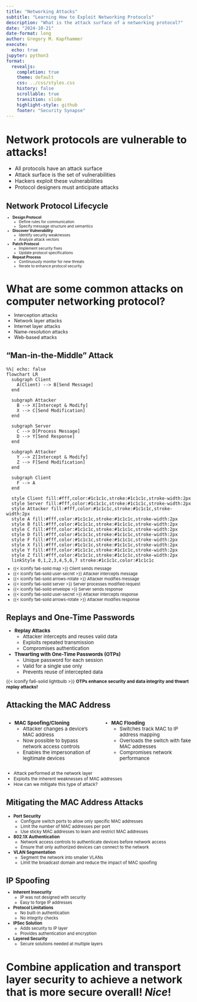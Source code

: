 ```yaml
---
title: "Networking Attacks"
subtitle: "Learning How to Exploit Networking Protocols"
description: "What is the attack surface of a networking protocol?"
date: "2024-10-21"
date-format: long
author: Gregory M. Kapfhammer
execute:
  echo: true
jupyter: python3
format:
  revealjs:
    completion: true
    theme: default
    css: ../css/styles.css
    history: false
    scrollable: true
    transition: slide
    highlight-style: github
    footer: "Security Synapse"
---
```


# Network protocols are vulnerable to attacks!

- All protocols have an attack surface
- Attack surface is the set of vulnerabilities
- Hackers exploit these vulnerabilities
- Protocol designers must anticipate attacks

## Network Protocol Lifecycle

::: {.incremental style="margin-top: -0.5em; font-size: 0.725em;"}

- **Design Protocol**
  - Define rules for communication
  - Specify message structure and semantics

- **Discover Vulnerability**
  - Identify security weaknesses
  - Analyze attack vectors

- **Patch Protocol**
  - Implement security fixes
  - Update protocol specifications

- **Repeat Process**
  - Continuously monitor for new threats
  - Iterate to enhance protocol security

:::

# What are some common attacks on computer networking protocol?

::: {.fragment style="font-size: 0.9em; margin-top: -0.5em;"}

- Interception attacks
- Network layer attacks
- Internet layer attacks
- Name-resolution attacks
- Web-based attacks

:::

## "Man-in-the-Middle" Attack

::: fragment

```mermaid
%%| echo: false
flowchart LR
  subgraph Client
    A(Client) --> B[Send Message]
  end

  subgraph Attacker
    B --> X[Intercept & Modify]
    X --> C[Send Modification]
  end

  subgraph Server
    C --> D[Process Message]
    D --> Y[Send Response]
  end

  subgraph Attacker
    Y --> Z[Intercept & Modify]
    Z --> F[Send Modification]
  end

  subgraph Client
    F --> A
  end

  style Client fill:#fff,color:#1c1c1c,stroke:#1c1c1c,stroke-width:2px
  style Server fill:#fff,color:#1c1c1c,stroke:#1c1c1c,stroke-width:2px
  style Attacker fill:#fff,color:#1c1c1c,stroke:#1c1c1c,stroke-width:2px
  style A fill:#fff,color:#1c1c1c,stroke:#1c1c1c,stroke-width:2px
  style B fill:#fff,color:#1c1c1c,stroke:#1c1c1c,stroke-width:2px
  style C fill:#fff,color:#1c1c1c,stroke:#1c1c1c,stroke-width:2px
  style D fill:#fff,color:#1c1c1c,stroke:#1c1c1c,stroke-width:2px
  style F fill:#fff,color:#1c1c1c,stroke:#1c1c1c,stroke-width:2px
  style X fill:#fff,color:#1c1c1c,stroke:#1c1c1c,stroke-width:2px
  style Y fill:#fff,color:#1c1c1c,stroke:#1c1c1c,stroke-width:2px
  style Z fill:#fff,color:#1c1c1c,stroke:#1c1c1c,stroke-width:2px
  linkStyle 0,1,2,3,4,5,6,7 stroke:#1c1c1c,color:#1c1c1c
```

:::

::: {.incremental style="font-size: 0.785em; margin-top: -0.5em;"}

- {{< iconify fa6-solid map >}} Client sends message
- {{< iconify fa6-solid user-secret >}} Attacker intercepts message
- {{< iconify fa6-solid arrows-rotate >}} Attacker modifies message
- {{< iconify fa6-solid server >}} Server processes modified request
- {{< iconify fa6-solid envelope >}} Server sends response
- {{< iconify fa6-solid user-secret >}} Attacker intercepts response
- {{< iconify fa6-solid arrows-rotate >}} Attacker modifies response

:::

## Replays and One-Time Passwords

::: {.incremental style="margin-top: -0.25em; font-size: 0.95em;"}

- **Replay Attacks**
  - Attacker intercepts and reuses valid data
  - Exploits repeated transmission
  - Compromises authentication

- **Thwarting with One-Time Passwords (OTPs)**
  - Unique password for each session
  - Valid for a single use only
  - Prevents reuse of intercepted data

:::

::: {.fragment style="font-size: 0.85em; margin-top: -0.25em;"}

{{< iconify fa6-solid lightbulb >}} **OTPs enhance security and data integrity and thwart replay attacks!**

:::

## Attacking the MAC Address

::: {.columns}

::: {.column width=50%}

::: {.incremental style="margin-top: -0.25em; font-size: 0.95em;"}

- **MAC Spoofing/Cloning**
  - Attacker changes a device's MAC address
  - Now possible to bypass network access controls
  - Enables the impersonation of legitimate devices

:::

:::

::: {.column width=50%}

::: {.incremental style="margin-top: -0.25em; font-size: 0.95em;"}

- **MAC Flooding**
  - Switches track MAC to IP address mapping
  - Overloads the switch with fake MAC addresses
  - Compromises network performance

:::

:::

::::

::: {.fragment style="font-size: 0.85em;"}

- Attack performed at the network layer
- Exploits the inherent weaknesses of MAC addresses
- How can we mitigate this type of attack?

:::

## Mitigating the MAC Address Attacks

::: {.fragment style="font-size: 0.825em;"}

- **Port Security**
   - Configure switch ports to allow only specific MAC addresses
   - Limit the number of MAC addresses per port
   - Use sticky MAC addresses to learn and restrict MAC addresses

- **802.1X Authentication**
   - Network access controls to authenticate devices before network access
   - Ensure that only authorized devices can connect to the network

- **VLAN Segmentation**
   - Segment the network into smaller VLANs
   - Limit the broadcast domain and reduce the impact of MAC spoofing

:::

## IP Spoofing

::: {.incremental style="margin-top: -0.5em; font-size: 0.8em;"}

- **Inherent Insecurity**
  - IP was not designed with security
  - Easy to forge IP addresses

- **Protocol Limitations**
  - No built-in authentication
  - No integrity checks

- **IPSec Solution**
  - Adds security to IP layer
  - Provides authentication and encryption

- **Layered Security**
  - Secure solutions needed at multiple layers

:::

# Combine application and transport layer security to achieve a network that is more secure overall! *Nice*!
